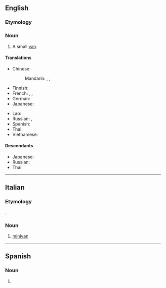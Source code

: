 {{also|Minivan}}

==English==
{{wikipedia}}

===Etymology===
{{prefix|en|mini|van}}

===Noun===
{{en-noun}}

# A small [[van]].

====Translations====
{{trans-top|small van}}
* Chinese:
*: Mandarin: {{t|cmn|多功能休旅車|sc=Hani}}, {{t|cmn|多功能休旅车|tr=duōgōngnéng xiūlǚchē|sc=Hani}}, {{qualifier|slang}} {{t|cmn|微面|tr=wēimiàn|sc=Hani}}
* Finnish: {{t|fi|tila-auto}}
* French: {{t+|fr|fourgonnette}}, {{t|fr|mini-fourgonnette}}, {{t|fr|mini-fourgon}}
* German: {{t|de|Minivan|m}}
* Japanese: {{t|ja|ミニバン|tr=miniban|sc=Jpan}}
{{trans-mid}}
* Lao: {{t|lo|ລົດຕູ້}}
* Russian: {{t+|ru|минивэ́н|m}}, {{t+|ru|фурго́н|m}}
* Spanish: {{t+|es|combi|m}}
* Thai: {{t|th|มินิแวน|tr=míní waen}}
* Vietnamese: {{t-needed|vi}}
{{trans-bottom}}

====Descendants====
* Japanese: {{l|ja|ミニバン|tr=miniban}}
* Russian: {{l|ru|минивэ́н}}
* Thai: {{l|th|มินิแวน|tr=míní waen}}

----

==Italian==

===Etymology===
{{bor|it|en|minivan}}.

===Noun===
{{head|it|noun|g=m|invariable}}

# [[#English|minivan]]

----

==Spanish==

===Noun===
{{es-noun|m}}

# {{l|en|minivan}}